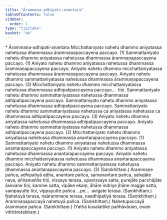 ```yaml
---
title: "Ārammaṇa-adhipati-anantara"
tableOfContents: false
sidebar:
  order: 1
type: "tipitaka"
basket: "ab"
---
```



<DynamicBreadcrumb />

<Paragraph type="center">
* Ārammaṇa-adhipati-anantara
</Paragraph>

<Division number="189">

<Paragraph number="704">
Micchattaniyato nahetu dhammo aniyatassa nahetussa dhammassa ārammaṇapaccayena paccayo. (1)
</Paragraph>

<Paragraph number="705">
Sammattaniyato nahetu dhammo aniyatassa nahetussa dhammassa ārammaṇapaccayena paccayo. (1)
</Paragraph>

<Paragraph number="706">
Aniyato nahetu dhammo aniyatassa nahetussa dhammassa ārammaṇapaccayena paccayo. Aniyato nahetu dhammo micchattaniyatassa nahetussa dhammassa ārammaṇapaccayena paccayo. Aniyato nahetu dhammo sammattaniyatassa nahetussa dhammassa ārammaṇapaccayena paccayo. (3)
</Paragraph>

</Division>
<Division number="190">

<Paragraph number="707">
Micchattaniyato nahetu dhammo micchattaniyatassa nahetussa dhammassa adhipatipaccayena paccayo…  tīṇi.
</Paragraph>

<Paragraph number="708">
Sammattaniyato nahetu dhammo sammattaniyatassa nahetussa dhammassa adhipatipaccayena paccayo. Sammattaniyato nahetu dhammo aniyatassa nahetussa dhammassa adhipatipaccayena paccayo. Sammattaniyato nahetu dhammo sammattaniyatassa nahetussa ca aniyatassa nahetussa ca dhammassa adhipatipaccayena paccayo. (3)
</Paragraph>

<Paragraph number="709">
Aniyato nahetu dhammo aniyatassa nahetussa dhammassa adhipatipaccayena paccayo. Aniyato nahetu dhammo sammattaniyatassa nahetussa dhammassa adhipatipaccayena paccayo. (2)
</Paragraph>

<Paragraph number="710">
Micchattaniyato nahetu dhammo aniyatassa nahetussa dhammassa anantarapaccayena paccayo. (1)
</Paragraph>

<Paragraph number="711">
Sammattaniyato nahetu dhammo aniyatassa nahetussa dhammassa anantarapaccayena paccayo. (1)
</Paragraph>

<Paragraph number="712">
Aniyato nahetu dhammo aniyatassa nahetussa dhammassa anantarapaccayena paccayo. Aniyato nahetu dhammo micchattaniyatassa nahetussa dhammassa anantarapaccayena paccayo. Aniyato nahetu dhammo sammattaniyatassa nahetussa dhammassa anantarapaccayena paccayo. (3) (Saṃkhittaṃ.)
</Paragraph>

</Division>
<Division number="191">

<Paragraph number="713">
Ārammaṇe pañca, adhipatiyā aṭṭha, anantare pañca, samanantare pañca, sahajāte nava, aññamaññe tīṇi, nissaye terasa, upanissaye satta, purejāte pacchājāte āsevane tīṇi, kamme satta, vipāke ekaṃ, āhāre indriye jhāne magge satta, sampayutte tīṇi, vippayutte pañca …pe…  avigate terasa. (Saṃkhittaṃ.)
</Paragraph>

<Paragraph number="714">
Nahetuyā terasa, naārammaṇe terasa, naadhipatiyā terasa. (Saṃkhittaṃ.)
</Paragraph>

<Paragraph number="715">
Ārammaṇapaccayā nahetuyā pañca. (Saṃkhittaṃ.)
</Paragraph>

<Paragraph number="716">
Nahetupaccayā ārammaṇe pañca. (Saṃkhittaṃ.)
</Paragraph>

<Paragraph number="717">
(Yathā kusalattike pañhāvāraṃ, evaṃ vitthāretabbaṃ.)
</Paragraph>
</Division>